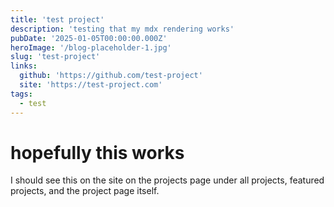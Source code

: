 ```yaml
---
title: 'test project'
description: 'testing that my mdx rendering works'
pubDate: '2025-01-05T00:00:00.000Z'
heroImage: '/blog-placeholder-1.jpg'
slug: 'test-project'
links:
  github: 'https://github.com/test-project'
  site: 'https://test-project.com'
tags:
  - test
---
```


# hopefully this works

I should see this on the site on the projects page under all projects, featured projects, and the project page itself.
